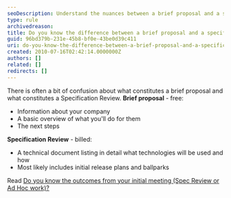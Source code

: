 ```yaml
---
seoDescription: Understand the nuances between a brief proposal and a specification review, knowing that a brief proposal covers basic company info and next steps, while a specification review delves into technical details and initial release plans.
type: rule
archivedreason:
title: Do you know the difference between a brief proposal and a specification review?
guid: 96bd379b-231e-45b8-bf0e-43be0d39c411
uri: do-you-know-the-difference-between-a-brief-proposal-and-a-specification-review
created: 2010-07-16T02:42:14.0000000Z
authors: []
related: []
redirects: []
---
```


There is often a bit of confusion about what constitutes a brief proposal and what constitutes a Specification Review.
**Brief proposal** - free:

- Information about your company
- A basic overview of what you'll do for them
- The next steps

**Specification Review** - billed:

- A technical document listing in detail what technologies will be used and how
- Most likely includes initial release plans and ballparks

Read [Do you know the outcomes from your initial meeting (Spec Review or Ad Hoc work)?](/the-outcomes-from-your-initial-meeting)